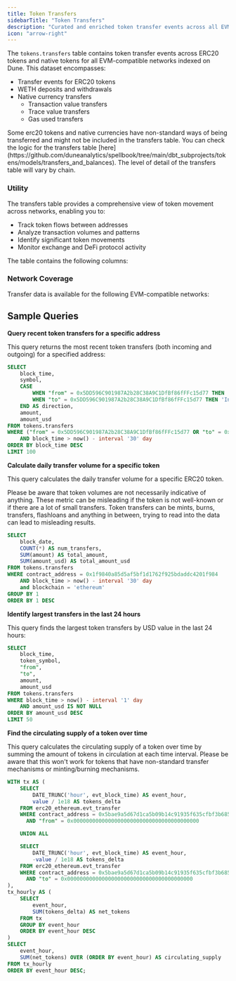 ```yaml
---
title: Token Transfers
sidebarTitle: "Token Transfers"
description: "Curated and enriched token transfer events across all EVM networks for fungible tokens."
icon: "arrow-right"
---
```



The `tokens.transfers` table contains token transfer events across ERC20 tokens and native tokens for all EVM-compatible networks indexed on Dune. This dataset encompasses:

- Transfer events for ERC20 tokens
- WETH deposits and withdrawals
- Native currency transfers
  - Transaction value transfers
  - Trace value transfers
  - Gas used transfers

<Info>
 Some erc20 tokens and native currencies have non-standard ways of being transferred and might not be included in the transfers table.
 You can check the logic for the transfers table [here](https://github.com/duneanalytics/spellbook/tree/main/dbt_subprojects/tokens/models/transfers_and_balances). The level of detail of the transfers table will vary by chain.
</Info>

### Utility

The transfers table provides a comprehensive view of token movement across networks, enabling you to:

- Track token flows between addresses
- Analyze transaction volumes and patterns
- Identify significant token movements
- Monitor exchange and DeFi protocol activity


The table contains the following columns:


<ColumnDescriptions tableSchema="tokens" tableName="transfers" />


<TableSample tableSchema="tokens" tableName="transfers" />

### Network Coverage

Transfer data is available for the following EVM-compatible networks:

<div>
  <DuneEmbed height="1200" qID="3695907" vID="6218008" />
</div>


## Sample Queries

**Query recent token transfers for a specific address**

This query returns the most recent token transfers (both incoming and outgoing) for a specified address:

```sql
SELECT
    block_time,
    symbol,
    CASE 
        WHEN "from" = 0x5DD596C901987A2b28C38A9C1DfBf86fFFc15d77 THEN 'Outgoing'
        WHEN "to" = 0x5DD596C901987A2b28C38A9C1DfBf86fFFc15d77 THEN 'Incoming'
    END AS direction,
    amount,
    amount_usd
FROM tokens.transfers
WHERE ("from" = 0x5DD596C901987A2b28C38A9C1DfBf86fFFc15d77 OR "to" = 0x5DD596C901987A2b28C38A9C1DfBf86fFFc15d77)
    AND block_time > now() - interval '30' day
ORDER BY block_time DESC
LIMIT 100
```

<div>
  <DuneEmbed height="300" qID="3999506" vID="6732340" />
</div>

**Calculate daily transfer volume for a specific token**

This query calculates the daily transfer volume for a specific ERC20 token. 

Please be aware that token volumes are not necessarily indicative of anything. These metric can be misleading if the token is not well-known or if there are a lot of small transfers. Token transfers can be mints, burns, transfers, flashloans and anything in between, trying to read into the data can lead to misleading results.

```sql
SELECT
    block_date,
    COUNT(*) AS num_transfers,
    SUM(amount) AS total_amount,
    SUM(amount_usd) AS total_amount_usd
FROM tokens.transfers
WHERE contract_address = 0x1f9840a85d5af5bf1d1762f925bdaddc4201f984
    AND block_time > now() - interval '30' day
    and blockchain = 'ethereum'
GROUP BY 1
ORDER BY 1 DESC
```

<div>
  <DuneEmbed height="300" qID="3999595" vID="6732454" />
</div>

**Identify largest transfers in the last 24 hours**

This query finds the largest token transfers by USD value in the last 24 hours:

```sql
SELECT
    block_time,
    token_symbol,
    "from",
    "to",
    amount,
    amount_usd
FROM tokens.transfers
WHERE block_time > now() - interval '1' day
    AND amount_usd IS NOT NULL
ORDER BY amount_usd DESC
LIMIT 50
```

**Find the circulating supply of a token over time**

This query calculates the circulating supply of a token over time by summing the amount of tokens in circulation at each time interval.
Please be aware that this won't work for tokens that have non-standard transfer mechanisms or minting/burning mechanisms.

```sql
WITH tx AS (
    SELECT
        DATE_TRUNC('hour', evt_block_time) AS event_hour,
        value / 1e18 AS tokens_delta
    FROM erc20_ethereum.evt_transfer
    WHERE contract_address = 0x5bae9a5d67d1ca5b09b14c91935f635cfbf3b685
      AND "from" = 0x0000000000000000000000000000000000000000

    UNION ALL

    SELECT
        DATE_TRUNC('hour', evt_block_time) AS event_hour,
        -value / 1e18 AS tokens_delta
    FROM erc20_ethereum.evt_transfer
    WHERE contract_address = 0x5bae9a5d67d1ca5b09b14c91935f635cfbf3b685
      AND "to" = 0x0000000000000000000000000000000000000000
),
tx_hourly AS (
    SELECT
        event_hour,
        SUM(tokens_delta) AS net_tokens
    FROM tx
    GROUP BY event_hour
    ORDER BY event_hour DESC
)
SELECT
    event_hour,
    SUM(net_tokens) OVER (ORDER BY event_hour) AS circulating_supply
FROM tx_hourly
ORDER BY event_hour DESC;
```